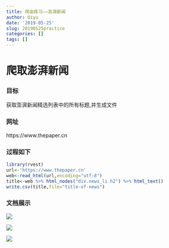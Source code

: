 ```yaml
---
title: 爬虫练习——澎湃新闻
author: Qiyu
date: '2019-05-25'
slug: 20190525practice
categories: []
tags: []
---
```

# 爬取澎湃新闻

### 目标
获取澎湃新闻精选列表中的所有标题,并生成文件

### 网址
https://www.thepaper.cn

### 过程如下
```r
library(rvest)
url<-'https://www.thepaper.cn'
web<-read_html(url,encoding="utf-8")
title<-web %>% html_nodes("div.news_li h2") %>% html_text()
write.csv(title,file="title-of-news") 
```
### 文档展示
![](https://img.alicdn.com/imgextra/i3/3383487940/O1CN01iBpPjC28WZIHTeu01_!!3383487940.png)

![](https://img.alicdn.com/imgextra/i4/3383487940/O1CN01e4fWVc28WZIGMyU0f_!!3383487940.png)

![](https://img.alicdn.com/imgextra/i4/3383487940/O1CN01oL5dIV28WZIHULznn_!!3383487940.png)
